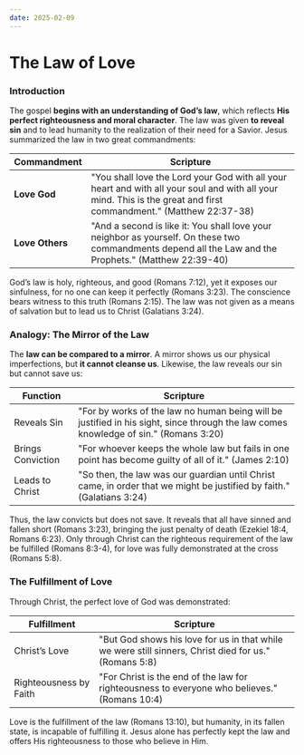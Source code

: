 ```yaml
---
date: 2025-02-09
---
```



# The Law of Love

<CustomImage
  src="/img/moses-law-of-love.png"
  alt="The Law of Love"
  width="400px"
/>
<DateDisplay date="2025-02-09" />

### Introduction

The gospel **begins with an understanding of God’s law**, which reflects **His perfect righteousness and moral character**. The law was given **to reveal sin** and to lead humanity to the realization of their need for a Savior. Jesus summarized the law in two great commandments:

| Commandment | Scripture |
|------------|-----------|
| **Love God** | "You shall love the Lord your God with all your heart and with all your soul and with all your mind. This is the great and first commandment." (Matthew 22:37-38) |
| **Love Others** | "And a second is like it: You shall love your neighbor as yourself. On these two commandments depend all the Law and the Prophets." (Matthew 22:39-40) |

God’s law is holy, righteous, and good (Romans 7:12), yet it exposes our sinfulness, for no one can keep it perfectly (Romans 3:23). The conscience bears witness to this truth (Romans 2:15). The law was not given as a means of salvation but to lead us to Christ (Galatians 3:24). 

### Analogy: The Mirror of the Law
The **law can be compared to a mirror**. A mirror shows us our physical imperfections, but **it cannot cleanse us**. Likewise, the law reveals our sin but cannot save us:

| Function | Scripture |
|---------|-----------|
| Reveals Sin | "For by works of the law no human being will be justified in his sight, since through the law comes knowledge of sin." (Romans 3:20) |
| Brings Conviction | "For whoever keeps the whole law but fails in one point has become guilty of all of it." (James 2:10) |
| Leads to Christ | "So then, the law was our guardian until Christ came, in order that we might be justified by faith." (Galatians 3:24) |

Thus, the law convicts but does not save. It reveals that all have sinned and fallen short (Romans 3:23), bringing the just penalty of death (Ezekiel 18:4, Romans 6:23). Only through Christ can the righteous requirement of the law be fulfilled (Romans 8:3-4), for love was fully demonstrated at the cross (Romans 5:8).

### The Fulfillment of Love
Through Christ, the perfect love of God was demonstrated:

| Fulfillment | Scripture |
|------------|-----------|
| Christ’s Love | "But God shows his love for us in that while we were still sinners, Christ died for us." (Romans 5:8) |
| Righteousness by Faith | "For Christ is the end of the law for righteousness to everyone who believes." (Romans 10:4) |

Love is the fulfillment of the law (Romans 13:10), but humanity, in its fallen state, is incapable of fulfilling it. Jesus alone has perfectly kept the law and offers His righteousness to those who believe in Him.

